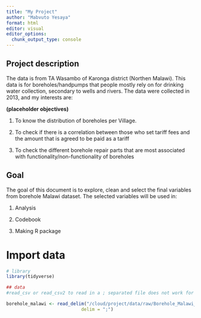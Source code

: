 ```yaml
---
title: "My Project"
author: "Mabvuto Yesaya"
format: html
editor: visual
editor_options: 
  chunk_output_type: console
---
```


## Project description

The data is from TA Wasambo of Karonga district (Northen Malawi). This data is for boreholes/handpumps that people mostly rely on for drinking water collection, secondary to wells and rivers. The data were collected in 2013, and my interests are:

**(placeholder objectives)**

1.  To know the distribution of boreholes per Village.

2.  To check if there is a correlation between those who set tariff fees and the amount that is agreed to be paid as a tariff

3.  To check the different borehole repair parts that are most associated with functionality/non-functionality of boreholes

## Goal

The goal of this document is to explore, clean and select the final variables from borehole Malawi dataset. The selected variables will be used in:

1.   Analysis

2.   Codebook

3.  Making R package

# Import data

```r
# library
library(tidyverse)
```

```r
## data
#read_csv or read_csv2 to read in a ; separated file does not work for me after consulting perplexity ai for multiple times. In the meantime, I will use read_delim. 

borehole_malawi <- read_delim("/cloud/project/data/raw/Borehole_Malawi_-_all_versions_-_labels_-_2023-12-31-03-34-25.csv",
                            delim = ";")

```
